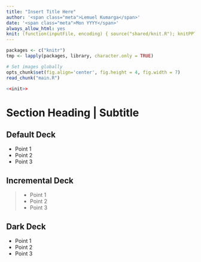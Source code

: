 ```yaml
---
title: "Insert Title Here"
author: '<span class="meta">Lemuel Kumarga</span>'
date: '<span class="meta">Mon YYYY</span>'
always_allow_html: yes
knit: (function(inputFile, encoding) { source("shared/knit.R"); knitPPT(inputFile, encoding) })
---
```


```r
packages <- c("knitr")
tmp <- lapply(packages, library, character.only = TRUE)

# Set images globally
opts_chunk$set(fig.align='center', fig.height = 4, fig.width = 7)
read_chunk("main.R")

<<init>>
```

# Section Heading | Subtitle

## Default Deck

- Point 1
- Point 2
- Point 3

## Incremental Deck

>- Point 1
>- Point 2
>- Point 3

## Dark Deck { .slide-dark }

- Point 1
- Point 2
- Point 3
